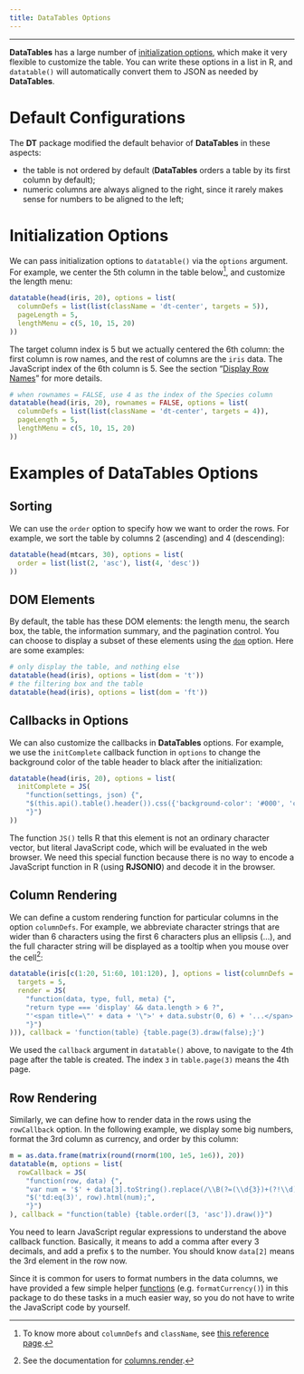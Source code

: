 ```yaml
---
title: DataTables Options
---
```


---

**DataTables** has a large number of [initialization options](http://datatables.net/reference/option), which make it very flexible to customize the table. You can write these options in a list in R, and `datatable()` will automatically convert them to JSON as needed by **DataTables**.

# Default Configurations

The **DT** package modified the default behavior of **DataTables** in these aspects:

- the table is not ordered by default (**DataTables** orders a table by its first column by default);
- numeric columns are always aligned to the right, since it rarely makes sense for numbers to be aligned to the left;

# Initialization Options

We can pass initialization options to `datatable()` via the `options` argument. For example, we center the 5th column in the table below^[To know more about `columnDefs` and `className`, see [this reference page](http://datatables.net/reference/option/columns.className).], and customize the length menu:

```r
datatable(head(iris, 20), options = list(
  columnDefs = list(list(className = 'dt-center', targets = 5)),
  pageLength = 5,
  lengthMenu = c(5, 10, 15, 20)
))
```

The target column index is 5 but we actually centered the 6th column: the first column is row names, and the rest of columns are the `iris` data. The JavaScript index of the 6th column is 5. See the section "[Display Row Names](./#display-row-names)" for more details.

```r
# when rownames = FALSE, use 4 as the index of the Species column
datatable(head(iris, 20), rownames = FALSE, options = list(
  columnDefs = list(list(className = 'dt-center', targets = 4)),
  pageLength = 5,
  lengthMenu = c(5, 10, 15, 20)
))
```

# Examples of DataTables Options

## Sorting

We can use the `order` option to specify how we want to order the rows. For example, we sort the table by columns 2 (ascending) and 4 (descending):

```r
datatable(head(mtcars, 30), options = list(
  order = list(list(2, 'asc'), list(4, 'desc'))
))
```

## DOM Elements

By default, the table has these DOM elements: the length menu, the search box, the table, the information summary, and the pagination control. You can choose to display a subset of these elements using the [`dom`](http://datatables.net/reference/option/dom) option. Here are some examples:

```r
# only display the table, and nothing else
datatable(head(iris), options = list(dom = 't'))
# the filtering box and the table
datatable(head(iris), options = list(dom = 'ft'))
```


## Callbacks in Options

We can also customize the callbacks in **DataTables** options. For example, we use the `initComplete` callback function in `options` to change the background color of the table header to black after the initialization:

```r
datatable(head(iris, 20), options = list(
  initComplete = JS(
    "function(settings, json) {",
    "$(this.api().table().header()).css({'background-color': '#000', 'color': '#fff'});",
    "}")
))
```

The function `JS()` tells R that this element is not an ordinary character vector, but literal JavaScript code, which will be evaluated in the web browser. We need this special function because there is no way to encode a JavaScript function in R (using **RJSONIO**) and decode it in the browser.

## Column Rendering

We can define a custom rendering function for particular columns in the option `columnDefs`. For example, we abbreviate character strings that are wider than 6 characters using the first 6 characters plus an ellipsis (...), and the full character string will be displayed as a tooltip when you mouse over the cell^[See the documentation for [columns.render](http://datatables.net/reference/option/columns.render).]:

```r
datatable(iris[c(1:20, 51:60, 101:120), ], options = list(columnDefs = list(list(
  targets = 5,
  render = JS(
    "function(data, type, full, meta) {",
    "return type === 'display' && data.length > 6 ?",
    "'<span title=\"' + data + '\">' + data.substr(0, 6) + '...</span>' : data;",
    "}")
))), callback = 'function(table) {table.page(3).draw(false);}')
```

We used the `callback` argument in `datatable()` above, to navigate to the 4th page after the table is created. The index `3` in `table.page(3)` means the 4th page.

## Row Rendering

Similarly, we can define how to render data in the rows using the `rowCallback` option. In the following example, we display some big numbers, format the 3rd column as currency, and order by this column:

```r
m = as.data.frame(matrix(round(rnorm(100, 1e5, 1e6)), 20))
datatable(m, options = list(
  rowCallback = JS(
    "function(row, data) {",
    "var num = '$' + data[3].toString().replace(/\\B(?=(\\d{3})+(?!\\d))/g, ',');",
    "$('td:eq(3)', row).html(num);",
    "}")
), callback = "function(table) {table.order([3, 'asc']).draw()}")
```

You need to learn JavaScript regular expressions to understand the above callback function. Basically, it means to add a comma after every 3 decimals, and add a prefix `$` to the number. You should know `data[2]` means the 3rd element in the row now.

Since it is common for users to format numbers in the data columns, we have provided a few simple helper [functions](functions.html) (e.g. `formatCurrency()`) in this package to do these tasks in a much easier way, so you do not have to write the JavaScript code by yourself.
